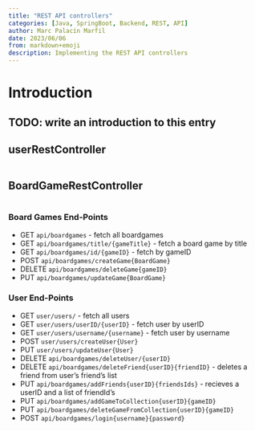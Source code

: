 ```yaml
---
title: "REST API controllers"
categories: [Java, SpringBoot, Backend, REST, API]
author: Marc Palacín Marfil
date: 2023/06/06
from: markdown+emoji
description: Implementing the REST API controllers
---
```


# Introduction

:::{.callout-warning}
## TODO: write an introduction to this entry
:::

## userRestController

```.java
```

## BoardGameRestController

```.java
```

### Board Games End-Points

* GET `api/boardgames` - fetch all boardgames
* GET `api/boardgames/title/{gameTitle}` - fetch a board game by title
* GET `api/boardgames/id/{gameID}` - fetch by gameID
* POST `api/boardgames/createGame{BoardGame}`
* DELETE `api/boardgames/deleteGame{gameID}`
* PUT `api/boardgames/updateGame{BoardGame}`

### User  End-Points

* GET `user/users/` - fetch all users
* GET `user/users/userID/{userID}` - fetch user by userID
* GET `user/users/username/{username}` - fetch user by username
* POST `user/users/createUser{User}`
* PUT `user/users/updateUser{User}`
* DELETE `api/boardgames/deleteUser/{userID}`
* DELETE `api/boardgames/deleteFriend{userID}{friendID}` - deletes a friend from user's friend's list
* PUT `api/boardgames/addFriends{userID}{friendsIds}` - recieves a userID and a list of friendId's
* PUT `api/boardgames/addGameToCollection{userID}{gameID}`
* PUT `api/boardgames/deleteGameFromCollection{userID}{gameID}`
* POST `api/boardgames/login{username}{password}` 